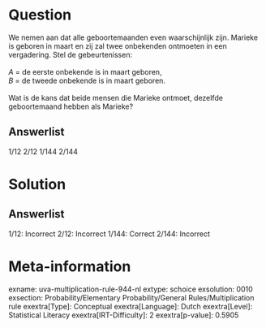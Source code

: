 Question
========

We nemen aan dat alle geboortemaanden even waarschijnlijk zijn. Marieke
is geboren in maart en zij zal twee onbekenden ontmoeten in een
vergadering. Stel de gebeurtenissen:\
\
*A* = de eerste onbekende is in maart geboren,\
*B* = de tweede onbekende is in maart geboren.\
\
Wat is de kans dat beide mensen die Marieke ontmoet, dezelfde
geboortemaand hebben als Marieke?

Answerlist
----------

1/12
2/12
1/144
2/144

Solution
========

Answerlist
----------

1/12: Incorrect
2/12: Incorrect
1/144: Correct
2/144: Incorrect

Meta-information
================
exname: uva-multiplication-rule-944-nl
extype: schoice
exsolution: 0010
exsection: Probability/Elementary Probability/General Rules/Multiplication rule
exextra[Type]: Conceptual
exextra[Language]: Dutch
exextra[Level]: Statistical Literacy
exextra[IRT-Difficulty]: 2
exextra[p-value]: 0.5905
